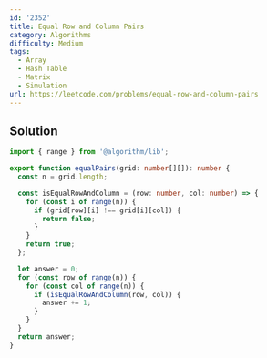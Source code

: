 ```yaml
---
id: '2352'
title: Equal Row and Column Pairs
category: Algorithms
difficulty: Medium
tags:
  - Array
  - Hash Table
  - Matrix
  - Simulation
url: https://leetcode.com/problems/equal-row-and-column-pairs
---
```


## Solution

```typescript filename="solution.ts" copy
import { range } from '@algorithm/lib';

export function equalPairs(grid: number[][]): number {
  const n = grid.length;

  const isEqualRowAndColumn = (row: number, col: number) => {
    for (const i of range(n)) {
      if (grid[row][i] !== grid[i][col]) {
        return false;
      }
    }
    return true;
  };

  let answer = 0;
  for (const row of range(n)) {
    for (const col of range(n)) {
      if (isEqualRowAndColumn(row, col)) {
        answer += 1;
      }
    }
  }
  return answer;
}
```
